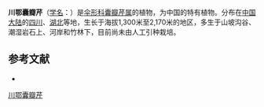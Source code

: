 {{NoteTA|G1=LS}}
{{Speciesbox
| name = 川鄂囊瓣芹
| status = 
| status_system = 
| image = 
| genus = Pternopetalum
| species = rosthornii
| authority = (Diels) Hand.-Mazz.
}}

'''川鄂囊瓣芹'''（[[学名|学名]]：{{lang|la|''Pternopetalum rosthornii''}}）是[[伞形科|伞形科]][[囊瓣芹属|囊瓣芹属]]的植物，为中国的特有植物。分布在[[中国大陆|中国大陆]]的[[四川|四川]]、[[湖北|湖北]]等地，生长于海拔1,300米至2,170米的地区，多生于山坡沟谷、潮湿岩石上、河岸和竹林下，目前尚未由人工引种栽培。

== 参考文献 ==
<div class="references-small">
* {{cite web| url =http://www.bioinfo.cn/db05/KmzwSpecies.php?action=view&id=22950| title =川鄂囊瓣芹| work =《中国高等植物数据库全库》| publisher =中国科学院微生物研究所| author =昆明植物研究所| accessdate =2009-02-25| deadurl =yes| archiveurl =https://web.archive.org/web/20160305064857/http://www.bioinfo.cn/db05/KmzwSpecies.php?action=view&id=22950| archivedate =2016-03-05}}
</div>
{{Taxonbar|from=Q11056023}}

[[Category:囊瓣芹属|川鄂囊瓣芹]]


{{Apiales-stub}}